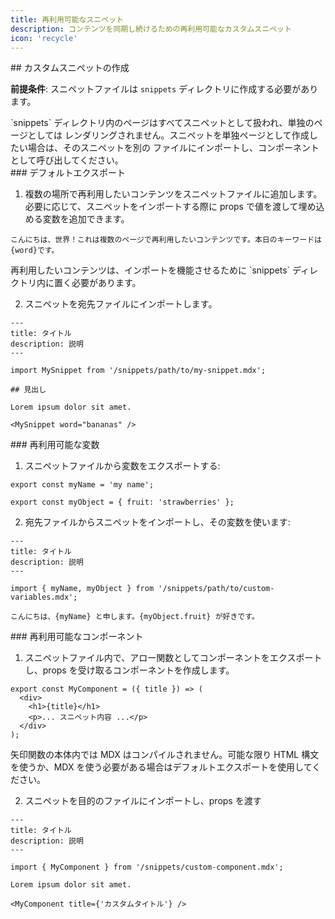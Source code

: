```yaml
---
title: 再利用可能なスニペット
description: コンテンツを同期し続けるための再利用可能なカスタムスニペット
icon: 'recycle'
---
```



<SnippetIntro />

<div id="creating-a-custom-snippet">
  ## カスタムスニペットの作成
</div>

**前提条件**: スニペットファイルは `snippets` ディレクトリに作成する必要があります。

<Note>
  `snippets` ディレクトリ内のページはすべてスニペットとして扱われ、単独のページとしては
  レンダリングされません。スニペットを単独ページとして作成したい場合は、そのスニペットを別の
  ファイルにインポートし、コンポーネントとして呼び出してください。
</Note>

<div id="default-export">
  ### デフォルトエクスポート
</div>

1. 複数の場所で再利用したいコンテンツをスニペットファイルに追加します。必要に応じて、スニペットをインポートする際に props で値を渡して埋め込める変数を追加できます。

```mdx snippets/my-snippet.mdx
こんにちは、世界！これは複数のページで再利用したいコンテンツです。本日のキーワードは
{word}です。
```

<Warning>
  再利用したいコンテンツは、インポートを機能させるために `snippets` ディレクトリ内に置く必要があります。
</Warning>

2. スニペットを宛先ファイルにインポートします。

```mdx destination-file.mdx
---
title: タイトル
description: 説明
---

import MySnippet from '/snippets/path/to/my-snippet.mdx';

## 見出し

Lorem ipsum dolor sit amet.

<MySnippet word="bananas" />
```

<div id="reusable-variables">
  ### 再利用可能な変数
</div>

1. スニペットファイルから変数をエクスポートする:

```mdx snippets/path/to/custom-variables.mdx
export const myName = 'my name';

export const myObject = { fruit: 'strawberries' };
```

2. 宛先ファイルからスニペットをインポートし、その変数を使います:

```mdx destination-file.mdx
---
title: タイトル
description: 説明
---

import { myName, myObject } from '/snippets/path/to/custom-variables.mdx';

こんにちは、{myName} と申します。{myObject.fruit} が好きです。
```

<div id="reusable-components">
  ### 再利用可能なコンポーネント
</div>

1. スニペットファイル内で、アロー関数としてコンポーネントをエクスポートし、props を受け取るコンポーネントを作成します。

```mdx snippets/custom-component.mdx
export const MyComponent = ({ title }) => (
  <div>
    <h1>{title}</h1>
    <p>... スニペット内容 ...</p>
  </div>
);
```

<Warning>
  矢印関数の本体内では MDX はコンパイルされません。可能な限り HTML
  構文を使うか、MDX を使う必要がある場合はデフォルトエクスポートを使用してください。
</Warning>

2. スニペットを目的のファイルにインポートし、props を渡す

```mdx destination-file.mdx
---
title: タイトル
description: 説明
---

import { MyComponent } from '/snippets/custom-component.mdx';

Lorem ipsum dolor sit amet.

<MyComponent title={'カスタムタイトル'} />
```
